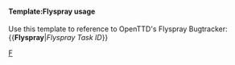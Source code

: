 <includeonly>{{en/GHIssue|{{{1}}}}}</includeonly><noinclude>
{{en/Flyspray|1}}
====Template:Flyspray usage====

{{en/Warning|Use [[Template:en/GHIssue]] for new issues.}}

Use this template to reference to OpenTTD's Flyspray Bugtracker:
<nowiki>{{</nowiki>'''Flyspray'''|''Flyspray Task ID''<nowiki>}}</nowiki>
[[Category:en/Manual/Base Set/Link Templates|F]]</noinclude>